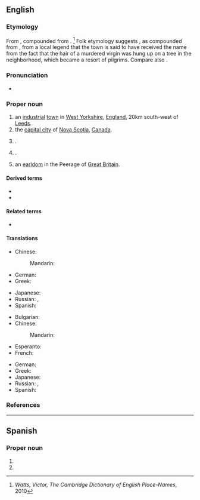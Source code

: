 ==English==
{{wikipedia}}

===Etymology===
From {{der|en|ang|halh-ġefeaxe|lit=grassy corner}}, compounded from {{compound|ang|healh|alt1=halh|feax|alt2=ġefeaxe|nocat=1}}.
<ref>''Watts, Victor, The Cambridge Dictionary of English Place-Names'', 2010</ref> Folk etymology suggests {{der|en|ang|hāliġfeax|lit=holy hair}}, as compounded from {{compound|ang|hāliġ|feax|nocat=1}}, from a local legend that the town is said to have received the name from the fact that the hair of a murdered virgin was hung up on a tree in the neighborhood, which became a resort of pilgrims. Compare also {{l|en|Fairfax}}.

===Pronunciation===
* {{IPA|en|/ˈhælɨˌfæks/}}

===Proper noun===
{{en-proper noun}}

# an [[industrial]] [[town]] in [[West Yorkshire]], [[England]], 20km south-west of [[Leeds]].
# the [[capital city]] of [[Nova Scotia]], [[Canada]].
# {{place|en|small town|s/North Carolina|c/USA|;|county seat|co/Halifax County}}.
# {{place|en|town|s/Virginia|c/USA|;|county seat|co/Halifax County}}.
# an [[earldom]] in the Peerage of [[Great Britain]].

====Derived terms====
* {{l|en|go to Halifax}}
* {{l|en|Halifax County}}

====Related terms====
* {{l|en|Haligonian}}

====Translations====
{{trans-top|city in England}}
* Chinese:
*: Mandarin: {{t+|cmn|哈利法克斯|tr=Hālìfǎkésī|sc=Hani}}
* German: {{t+|de|Halifax}}
* Greek: {{t|el|Χάλιφαξ|n}}
{{trans-mid}}
* Japanese: {{t|ja|ハリファックス|tr=Harifakkusu|sc=Jpan}}
* Russian: {{t+|ru|Га́лифакс|m}}, {{t+|ru|Галифа́кс|m}}
* Spanish: {{t+|es|Halifax|m}}
{{trans-bottom}}

{{trans-top|city of Canada}}
* Bulgarian: {{t|bg|Ха́лифакс|m}}
* Chinese:
*: Mandarin: {{t+|cmn|哈利法克斯|tr=Hālìfǎkésī|sc=Hani}}
* Esperanto: {{t|eo|Halifakso}}
* French: {{t+|fr|Halifax|m}}
{{trans-mid}}
* German: {{t+|de|Halifax}}
* Greek: {{t|el|Χάλιφαξ|n}}
* Japanese: {{t|ja|ハリファックス|tr=Harifakkusu|sc=Jpan}}
* Russian: {{t+|ru|Га́лифакс|m}}, {{t+|ru|Галифа́кс|m}}
* Spanish: {{t+|es|Halifax|m}}
{{trans-bottom}}

===References===
<references/>

{{c|en|Towns in England|West Yorkshire|Cities in Nova Scotia}}

----

==Spanish==

===Proper noun===
{{es-proper noun|m}}

# {{place|es|city|cc/England|t1=Halifax}}
# {{place|es|city|c/Canada|t1=Halifax}}